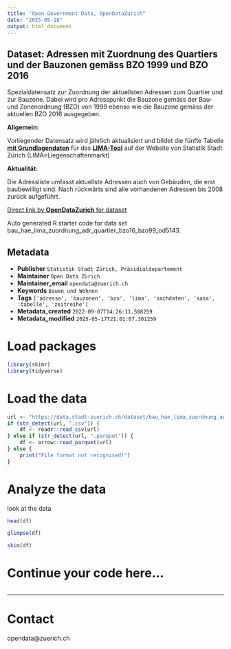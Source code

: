```yaml
---
title: "Open Government Data, OpenDataZurich"
date: "2025-05-18"
output: html_document
---
```


## Dataset: Adressen mit Zuordnung des Quartiers und der Bauzonen gemäss BZO 1999 und BZO 2016


Spezialdatensatz zur Zuordnung der aktuellsten Adressen zum Quartier und zur Bauzone. Dabei wird pro Adresspunkt die Bauzone gemäss der Bau- und Zonenordnung (BZO) von 1999 ebenso wie die Bauzone gemäss der aktuellen BZO 2016 ausgegeben.



**Allgemein:**


Vorliegender Datensatz wird jährlich aktualisiert und bildet die fünfte Tabelle [**mit Grundlagendaten**](https://data.stadt-zuerich.ch/dataset?tags=lima) für das [**LIMA-Tool**](https://www.stadt-zuerich.ch/de/politik-und-verwaltung/statistik-und-daten/daten/bauen-und-wohnen/liegenschaftenhandel/preise-von-liegenschaften.html) auf der Website von Statistik Stadt Zürich (LIMA=Liegenschaftenmarkt)
 

[]()

**Aktualität:**


Die Adressliste umfasst aktuellste Adressen auch von Gebäuden, die erst baubewilligt sind. Nach rückwärts sind alle vorhandenen Adressen bis 2008 zurück aufgeführt.


[]()



[Direct link by **OpenDataZurich** for dataset](https://data.stadt-zuerich.ch/dataset/bau_hae_lima_zuordnung_adr_quartier_bzo16_bzo99_od5143)

Auto generated R starter code for data set bau_hae_lima_zuordnung_adr_quartier_bzo16_bzo99_od5143.

## Metadata

- **Publisher** `Statistik Stadt Zürich, Präsidialdepartement`
- **Maintainer** `Open Data Zürich`
- **Maintainer_email** `opendata@zuerich.ch`
- **Keywords** `Bauen und Wohnen`
- **Tags** `['adresse', 'bauzonen', 'bzo', 'lima', 'sachdaten', 'sasa', 'tabelle', 'zeitreihe']`
- **Metadata_created** `2022-09-07T14:26:11.508259`
- **Metadata_modified** `2025-05-17T21:01:07.301259`


# Load packages

```r
library(skimr)
library(tidyverse)
```

# Load the data

```r
url <- "https://data.stadt-zuerich.ch/dataset/bau_hae_lima_zuordnung_adr_quartier_bzo16_bzo99_od5143/download/BAU514OD5143.csv"
if (str_detect(url, ".csv")) {
    df <- readr::read_csv(url)
} else if (str_detect(url, ".parquet")) {
    df <- arrow::read_parquet(url)
} else {
    print("File format not recognised!")
}
```

# Analyze the data

look at the data
```r
head(df)
```

```r
glimpse(df)
```

```r
skim(df)
```

# Continue your code here...

```r

```

------------------------------------------------------------------------

# Contact

opendata@zuerich.ch
